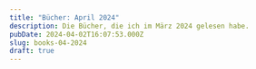 ```yaml
---
title: "Bücher: April 2024"
description: Die Bücher, die ich im März 2024 gelesen habe.
pubDate: 2024-04-02T16:07:53.000Z
slug: books-04-2024
draft: true
---
```




<Epigraph
  quote="But time's a river, Locke, and we've always drifted farther down it than we think."
  cite="Father Chains to young Locke Lamora"
/>

<Lies />

<Born />

<HomoDigitalis />
